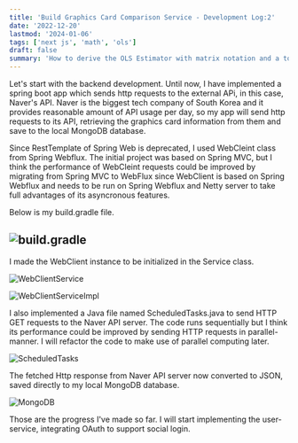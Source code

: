 ```yaml
---
title: 'Build Graphics Card Comparison Service - Development Log:2'
date: '2022-12-20'
lastmod: '2024-01-06'
tags: ['next js', 'math', 'ols']
draft: false
summary: 'How to derive the OLS Estimator with matrix notation and a tour of math typesetting using markdown with the help of KaTeX.'
---
```


Let's start with the backend development. Until now, I have implemented a spring boot app which sends http requests to the external APi, in this case, Naver's API.
Naver is the biggest tech company of South Korea and it provides reasonable amount of API usage per day, so my app will send http requests to its API, retrieving the graphics card information from them and save to the local MongoDB database.

Since RestTemplate of Spring Web is deprecated, I used WebCleint class from Spring Webflux. The initial project was based on Spring MVC, but I think the performance of WebCleint requests could be improved by migrating from Spring MVC to WebFlux since WebClient is based on Spring Webflux and needs to be run on Spring Webflux and Netty server to take full advantages of its asyncronous features.

Below is my build.gradle file.

## ![build.gradle](../static/images/markdown/build-gradle.png)

I made the WebClient instance to be initialized in the Service class.

![WebClientService](../static/images/markdown/WebClientService.png)

![WebClientServiceImpl](../static/images/markdown/WebClientServiceImpl.png)

I also implemented a Java file named ScheduledTasks.java to send HTTP GET requests to the Naver API server. The code runs sequentially but I think its performance could be improved by sending HTTP requests in parallel-manner. I will refactor the code to make use of parallel computing later.

![ScheduledTasks](../static/images/markdown/ScheduledTasks.png)

The fetched Http response from Naver API server now converted to JSON, saved directly to my local MongoDB database.

![MongoDB](../static/images/markdown/MongoDB.png)

Those are the progress I've made so far. I will start implementing the user-service, integrating OAuth to support social login.
